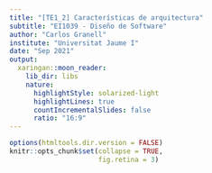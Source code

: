 ```yaml
---
title: "[TE1_2] Características de arquitectura"
subtitle: "EI1039 - Diseño de Software"
author: "Carlos Granell"
institute: "Universitat Jaume I"
date: "Sep 2021" 
output:
  xaringan::moon_reader:
    lib_dir: libs
    nature:
      highlightStyle: solarized-light
      highlightLines: true
      countIncrementalSlides: false
      ratio: "16:9"
---
```


```r
options(htmltools.dir.version = FALSE)
knitr::opts_chunk$set(collapse = TRUE,
                      fig.retina = 3)
```